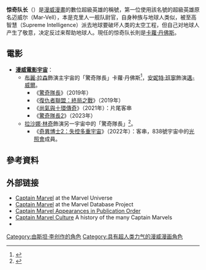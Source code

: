 {{noteTA
|G1=美國漫畫
|T=zh-hk:Marvel隊長 (漫威漫畫); zh-tw:驚奇隊長 (漫威漫畫); zh-cn:惊奇队长 (漫威漫画);
|1=zh-hk:Marvel隊長; zh-tw:驚奇隊長; zh-cn:惊奇队长;
}}
{{expand|time=2016-01-03T08:24:07+00:00}}
{{Other uses|惊奇队长}}
{{Infobox comics set and title
<!--Wikipedia:WikiProject Comics-->
<!--Character section-->
|code_name  = 惊奇队长
|image      = 
|caption    = 
|publisher  = [[漫威漫画|漫威漫画]]
|debut      = 《漫威超級英雄》#12
|debutmo    = 十二
|debutyr    = 1967
|debutyr1   = 1982
|debutyr2   = <!-- Genis did not originally appear as "Captain Marvel" -->
|debutyr3   = 2003
|debutyr4   = <!-- Danvers acquired the name but didn't debut with it -->
|debutyr5   = 2007
|writer1    = [[斯坦·李|斯坦·李]]
|artist1    = {{link-en|吉恩·科蘭|Gene Colan}}
|characters = [[驚奇隊長_(邁-威爾)|邁-威爾]]<br/>[[莫妮卡·朗博|莫妮卡·朗博]]<br/>[[格尼斯-维尔|格尼斯-维尔]]<br/>[[费勒-维尔|费勒-维尔]]<br/> [[惊奇队长_(Khn'nr)|Khn'nr]]<br/>[[诺-瓦尔|诺-瓦尔]]<br/>[[卡蘿·丹佛斯|卡蘿·丹佛斯]]
|seealso    =

<!--Series section--> 
|title               = 惊奇队长
|cvr_image           = 
|cvr_caption         = 
|schedule            = '''(vol 1)'''<br>Monthly (1-19) and<br>Bi-monthly (20-62)<br>'''(vol 2-7)'''<br>Monthly
|format              = '''(vol 1-4, 6-7)'''<br>[[Ongoing_series|Ongoing series]]<br>'''(vol 5)'''<br>[[Limited_series|Limited series]]<br>[[One-shot_(comics)|One-shot]] issues were also published in 1989 and 1994
|limited             = Y Captain Marvel will appear in Season 2 of the Super Hero Squad Show.
|ongoing             = Y
|1shot               = y
|Superhero           = y
|pub_series          = 漫威漫畫
|date                = '''(vol 1)'''<br>May [[1968_in_comics|1968]]<ref name="split">The first 6 issues were published under the indecia ''Marvel's Space-Born Superhero! Captain Marvel''</ref> — May [[1979_in_comics|1979]]<br>'''(1-shots)'''<br>[[1989_in_comics|1989]] and [[1994_in_comics|1994]]<br>'''(vol 2)'''<br>December [[1995_in_comics|1995]] — May [[1996_in_comics|1996]]<br>'''(vol 3)'''<br>January [[2000_in_comics|2000]] — October [[2002_in_comics|2002]]<br>'''(vol 4)'''<br>November 2002 — September [[2004_in_comics|2004]]<br>'''(vol 5)'''<br>January — June [[2008_in_comics|2008]]<br>'''(vol 6)'''<br>September [[2012_in_comics|2012]] — November [[2013_in_comics|2013]] <br>'''(vol 7)'''<br>March [[2014_in_comics|2014]] — present 
|1stishyr            = 1968
|1stishyr1           = 1995
|1stishyr2           = 2000
|1stishyr3           = 2002
|1stishyr4           = 2008
|1stishyr5           = 2012
|issues              = '''(vol 1)'''<br>62<br>'''(vol 2)'''<br>6<br>'''(vol 3)'''<br>35<br>'''(vol 4)'''<br>25<br>'''(vol 5)'''<br>5<br>'''(vol 6)'''<br>17
|main_char_team      = '''(vol 1)'''<br>Mar-Vell<br>'''(1-shots)'''<br>Monica Rambeau<br>'''(vol 2-4)'''<br>Genis-Vell<br>'''(vol 5)'''<br>Khn'nr<br>'''(vol 6-7)'''<br>Carol Danvers
|writers             = 
|artists             = 
|pencillers          = 
|inkers              = 
|letterers           = 
|colorists           = 
|editors             = 
|creative_team_month = 
|creative_team_year  = 
|creators_series     = 
|TPB                 = 
|ISBN                = 
|nonUS               = 
|cat                 = 超级
|subcat              = 漫威漫画
|altcat              = 
|hero                = y
|villain             = 
|sortkey             = Captain Marvel
|sort_title          = Captain Marvel
}}
'''惊奇队长'''（{{lang-en|Captain Marvel}}）是[[漫威漫畫|漫威漫畫]]的數位超級英雄的稱號，第一位使用該名號的超級英雄原名迈威尔（Mar-Vell），本是克里人一舰队尉官，自身种族与地球人类似，被至高智慧（Supreme Intelligence）派去地球要破坏人类的太空工程，但自己对地球人产生了敬意，决定反过来帮助地球人。現任的惊奇队长則是[[卡蘿·丹佛斯|卡蘿·丹佛斯]]。

== 電影 ==
* '''[[漫威电影宇宙系列电影|漫威電影宇宙]]'''：
**[[布麗·拉森|布麗·拉森]]飾演主宇宙的「驚奇隊長」卡蘿·丹佛斯<ref>{{cite web|url=http://www.ew.com/article/2016/07/23/brie-larson-captain-marvel|title=Brie Larson officially announced as Captain Marvel|last=Breznican|first=Anthony|work=[[Entertainment_Weekly|Entertainment Weekly]]|date=July 23, 2016|accessdate=July 23, 2016|archiveurl=https://web.archive.org/web/20160724031553/http://www.ew.com/article/2016/07/23/brie-larson-captain-marvel|archivedate=July 24, 2016 |deadurl=no}}</ref>，[[安妮特·班寧|安妮特·班寧]]飾演[[驚奇隊長_(邁-威爾)|邁-威爾]]。
*** 《[[驚奇隊長_(電影)|驚奇隊長]]》（2019年）
*** 《[[復仇者聯盟：終局之戰|復仇者聯盟：終局之戰]]》（2019年）
*** 《[[尚氣與十環傳奇|尚氣與十環傳奇]]》（2021年）：片尾客串
*** 《[[驚奇隊長2|驚奇隊長2]]》（2023年）
**[[拉沙娜·林奇|拉沙娜·林奇]]飾演另一宇宙中的「驚奇隊長」{{le|瑪莉亞·藍博|Maria Rambeau}}<ref name="MariaRambeauTrailer">{{Cite web |last=Hood |first=Cooper |date=2022-04-29 |title=Doctor Strange 2 Trailer Confirms Two More Multiverse Characters |url=https://screenrant.com/doctor-strange-2-trailer-multiverse-captain-carter-maria-rambeau/ |access-date=2022-04-29 |website=[[Screen_Rant|Screen Rant]] |language=en-US |archive-date=2022-05-03 |archive-url=https://web.archive.org/web/20220503201115/https://screenrant.com/doctor-strange-2-trailer-multiverse-captain-carter-maria-rambeau/ }}</ref>。
*** 《[[奇異博士2：失控多重宇宙|奇異博士2：失控多重宇宙]]》（2022年）：客串，838號宇宙中的[[光明會_(漫威漫畫)|光照會]]成員。

== 參考資料 ==
{{reflist}}

== 外部链接 ==
* [http://marvel.com/universe/Captain_Marvel_%28disambiguation%29 Captain Marvel] {{Wayback|url=http://marvel.com/universe/Captain_Marvel_%28disambiguation%29 |date=20180620020618 }} at the Marvel Universe
* [[MarvelDatabase:Captain_Marvel|Captain Marvel]] at the Marvel Database Project
* [https://web.archive.org/web/20091026192303/http://geocities.com/mailittomarvell/  Captain Marvel Appearances in Publication Order]
* [http://www.captainmarvelculture.com Captain Marvel Culture] {{Wayback|url=http://www.captainmarvelculture.com/ |date=20171024051634 }} A history of the many Captain Marvels
* {{imdb character|0059735|Captain Marvel}}

{{驚奇隊長}}

[[Category:由斯坦·李创作的角色|Category:由斯坦·李创作的角色]]
[[Category:具有超人类力气的漫威漫画角色|Category:具有超人类力气的漫威漫画角色]]